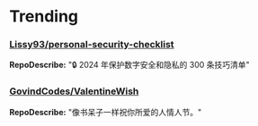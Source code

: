 
# Trending

### [Lissy93/personal-security-checklist](https://github.com/Lissy93/personal-security-checklist)
**RepoDescribe:** "🔒 2024 年保护数字安全和隐私的 300 条技巧清单"
  

### [GovindCodes/ValentineWish](https://github.com/GovindCodes/ValentineWish)
**RepoDescribe:** "像书呆子一样祝你所爱的人情人节。"
  